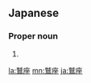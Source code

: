 ==Japanese==
{{ja-kanjitab|わし|ざ|yomi=y}}

===Proper noun===
{{ja-pos|proper|わしざ}}

# {{altspell|lang=ja|わし座||[[Aquila]]}}

[[la:鷲座]]
[[mn:鷲座]]
[[ja:鷲座]]